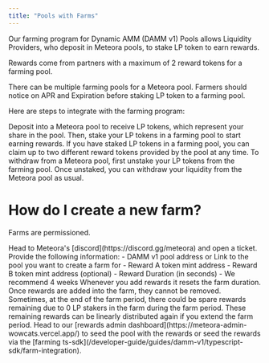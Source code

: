 ```yaml
---
title: "Pools with Farms"
---
```


Our farming program for Dynamic AMM (DAMM v1) Pools allows Liquidity Providers, who deposit in Meteora pools, to stake LP token to earn rewards.

Rewards come from partners with a maximum of 2 reward tokens for a farming pool.

There can be multiple farming pools for a Meteora pool. Farmers should notice on APR and Expiration before staking LP token to a farming pool.

Here are steps to integrate with the farming program:

<CardGroup cols={2}>
  <Card title="Stake" icon="steak" iconType="solid">
    Deposit into a Meteora pool to receive LP tokens, which represent your share in the pool. Then, stake your LP tokens in a farming pool to start earning rewards.
  </Card>
  <Card title="Claim" icon="gift" iconType="solid">
    If you have staked LP tokens in a farming pool, you can claim up to two different reward tokens provided by the pool at any time.
  </Card>
  <Card title="Unstake" icon="unlock" iconType="solid">
    To withdraw from a Meteora pool, first unstake your LP tokens from the farming pool. Once unstaked, you can withdraw your liquidity from the Meteora pool as usual.
  </Card>
</CardGroup>

# How do I create a new farm?

<Danger>Farms are permissioned.</Danger>

<Steps>
  <Step title="Open a Discord Ticket">
    Head to Meteora's [discord](https://discord.gg/meteora) and open a ticket.
  </Step>
  <Step title="Provide Pool Information">
    Provide the following information:
    - DAMM v1 pool address or Link to the pool you want to create a farm for
    - Reward A token mint address 
    - Reward B token mint address (optional)
    - Reward Duration (in seconds) - We recommend 4 weeks
    <Note>Whenever you add rewards it resets the farm duration.</Note>
    <Warning>Once rewards are added into the farm, they cannot be removed.  Sometimes, at the end of the farm period, there could be spare rewards remaining due to 0 LP stakers in the farm during the farm period. These remaining rewards can be linearly distributed again if you extend the farm period.</Warning>
  </Step>
  <Step title="Seed the Pool with Rewards">
    Head to our [rewards admin dashboard](https://meteora-admin-wowcats.vercel.app/) to seed the pool with the rewards or seed the rewards via the [farming ts-sdk](/developer-guide/guides/damm-v1/typescript-sdk/farm-integration).
  </Step>
</Steps>